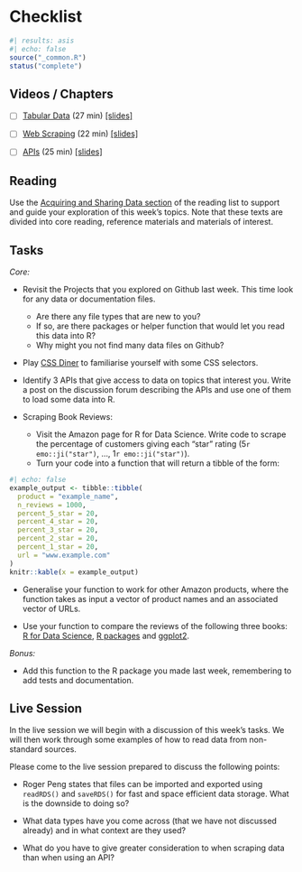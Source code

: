 # Checklist {#data-checklist .unnumbered}

```r
#| results: asis
#| echo: false
source("_common.R")
status("complete")
```

## Videos / Chapters {.unnumbered}

- [ ] [Tabular Data](https://imperial.cloud.panopto.eu/Panopto/Pages/Viewer.aspx?id=d80e9045-22e7-4a0e-a0fc-af8100d3e727) (27 min) [[slides]](https://github.com/zakvarty/effective-data-science-slides-2022/raw/main/02-01-tabular-data-and-csvs/02-01-tabular-data.pdf)

- [ ] [Web Scraping](https://imperial.cloud.panopto.eu/Panopto/Pages/Viewer.aspx?id=239ba39e-8a06-4e7b-a6c1-af7200f91d2b) (22 min) [[slides]](https://github.com/zakvarty/effective-data-science-slides-2022/raw/main/02-02-webscraping/02-02-web-scraping.pdf)
 
- [ ] [APIs](https://imperial.cloud.panopto.eu/Panopto/Pages/Viewer.aspx?id=e1ed8e4f-cbaa-40c2-8c44-af7200ee2e9f) (25 min) [[slides]](https://github.com/zakvarty/effective-data-science-slides-2022/raw/main/02-03-apis/02-03-apis.pdf)

## Reading {.unnumbered}
Use the [Acquiring and Sharing Data section](#data-reading) of the reading list to support and guide your exploration of this week's topics. Note that these texts are divided into core reading, reference materials and materials of interest. 

## Tasks {.unnumbered}

_Core:_ 

- Revisit the Projects that you explored on Github last week. This time look for any data or documentation files.    
  - Are there any file types that are new to you?
  - If so, are there packages or helper function that would let you read this data into R?
  - Why might you not find many data files on Github?
  
- Play [CSS Diner](https://flukeout.github.io/) to familiarise yourself with some CSS selectors. 

- Identify 3 APIs that give access to data on topics that interest you. Write a post on the discussion forum describing the APIs and use one of them to load some data into R.

- Scraping Book Reviews:
  - Visit the Amazon page for R for Data Science. Write code to scrape the percentage of customers giving each "star" rating (5`r emo::ji("star")`, ..., 1`r emo::ji("star")`).
  - Turn your code into a function that will return a tibble of the form: 
  
```r
#| echo: false
example_output <- tibble::tibble(
  product = "example_name",
  n_reviews = 1000,
  percent_5_star = 20,
  percent_4_star = 20,
  percent_3_star = 20,
  percent_2_star = 20,
  percent_1_star = 20,
  url = "www.example.com"
)
knitr::kable(x = example_output)
```

  - Generalise your function to work for other Amazon products, where the function takes as input a vector of product names and an associated vector of URLs.
  
  - Use your function to compare the reviews of the following three books: [R for Data Science](https://www.amazon.com/Data-Science-Transform-Visualize-Model/dp/1491910399/ref=sr_1_1?keywords=r+for+data+science&qid=1674145765&s=books&sprefix=R+for+data+%2Cstripbooks-intl-ship%2C157&sr=1-1), [R packages](https://www.amazon.com/Packages-Organize-Test-Document-Share/dp/1491910593/ref=sr_1_1?crid=XWR8O7WPKZS9&keywords=R+packages&qid=1674145743&s=books&sprefix=r+package%2Cstripbooks-intl-ship%2C158&sr=1-1) and [ggplot2](https://www.amazon.com/ggplot2-Elegant-Graphics-Data-Analysis/dp/331924275X/ref=sr_1_1?crid=24WRUZ93PL2E6&keywords=ggplot2&qid=1674145703&s=books&sprefix=ggplot2%2Cstripbooks-intl-ship%2C190&sr=1-1). 
  
_Bonus:_

- Add this function to the R package you made last week, remembering to add tests and documentation.
  
## Live Session {.unnumbered}

In the live session we will begin with a discussion of this week's tasks. We will then work through some examples of how to read data from non-standard sources. 


Please come to the live session prepared to discuss the following points: 

- Roger Peng states that files can be imported and exported using `readRDS()` and `saveRDS()` for fast and space efficient data storage. What is the downside to doing so?

- What data types have you come across (that we have not discussed already) and in what context are they used?

- What do you have to give greater consideration to when scraping data than when using an API?
 
